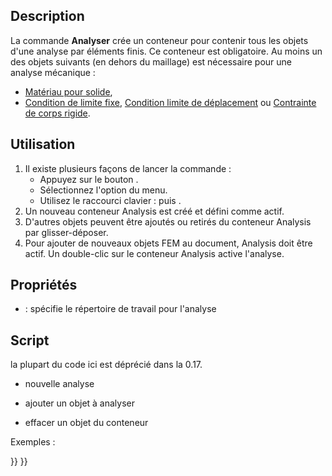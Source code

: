 <languages/>
{{Docnav/fr
|
|[[FEM_MaterialSolid/fr|Matériau pour solide]]
|[[FEM_Workbench/fr|Atelier FEM]]
|IconL=
|IconR=FEM_MaterialSolid.svg
|IconC=Workbench_FEM.svg
}}

{{GuiCommand/fr
|Name=FEM Analysis
|Name/fr=FEM Analyser
|MenuLocation=Modèle → Analyser
|Workbenches=[[FEM_Workbench/fr|FEM]]
|Shortcut={{KEY|S}} {{KEY|A}}
|SeeAlso=[[FEM_tutorial/fr|Tutoriel FEM]]
}}

==Description==

<div class="mw-translate-fuzzy">
La commande '''Analyser''' crée un conteneur pour contenir tous les objets d'une analyse par éléments finis. Ce conteneur est obligatoire. Au moins un des objets suivants (en dehors du maillage) est nécessaire pour une analyse mécanique :
* [[FEM_MaterialSolid/fr|Matériau pour solide]],
* [[FEM_ConstraintFixed/fr|Condition de limite fixe]], [[FEM_ConstraintDisplacement/fr|Condition limite de déplacement]] ou [[FEM_ConstraintRigidBody/fr|Contrainte de corps rigide]].
</div>

<span id="Usage"></span>
==Utilisation==

# Il existe plusieurs façons de lancer la commande :
#* Appuyez sur le bouton {{Button|[[Image:FEM_Analysis.svg|16px]] [[FEM_Analysis/fr|Analyser]]}}.
#* Sélectionnez l'option {{MenuCommand|Modèle → [[Image:FEM_Analysis.svg|16px]] Analyser}} du menu.
#* Utilisez le raccourci clavier : {{KEY|S}} puis {{KEY|A}}.
# Un nouveau conteneur Analysis est créé et défini comme actif.
# D'autres objets peuvent être ajoutés ou retirés du conteneur Analysis par glisser-déposer.
# Pour ajouter de nouveaux objets FEM au document, Analysis doit être actif. Un double-clic sur le conteneur Analysis active l'analyse.

<span id="Properties"></span>
==Propriétés==

* {{PropertyData|OutpuDir}} : spécifie le répertoire de travail pour l'analyse

<span id="Scripting"></span>
==Script==

la plupart du code ici est déprécié dans la 0.17.
* nouvelle analyse
{{Code|code=
MechanicalAnalysis.makeMechanicalAnalysis( name )
}}

* ajouter un objet à analyser
{{Code|code=
App.ActiveDocument.MechanicalAnalysis.Member = App.ActiveDocument.MechanicalAnalysis.Member + [ (object) ]
}}

* effacer un objet du conteneur
{{Code|code=
member = App.ActiveDocument.MechanicalAnalysis.Member
member.remove( documentobject )
 App.ActiveDocument.MechanicalAnalysis.Member = member
}}

Exemples :
{{Code|code=
import MechanicalAnalysis
analysis = MechanicalAnalysis.makeMechanicalAnalysis("MechanicalAnalysis")
FemGui.setActiveAnalysis(analysis)

addobj = App.ActiveDocument.getObject("MechanicalMaterial")
App.ActiveDocument.MechanicalAnalysis.Member = App.ActiveDocument.MechanicalAnalysis.Member + [addobj]

removeobj = App.ActiveDocument.getObject("MechanicalMaterial")
member = App.ActiveDocument.MechanicalAnalysis.Member
member.remove(removeobj)
App.ActiveDocument.MechanicalAnalysis.Member = member
}}


{{Docnav/fr
|
|[[FEM_MaterialSolid/fr|Matériau pour solide]]
|[[FEM_Workbench/fr|Atelier FEM]]
|IconL=
|IconR=FEM_MaterialSolid.svg
|IconC=Workbench_FEM.svg
}}

{{FEM Tools navi{{#translation:}}}}
{{Userdocnavi{{#translation:}}}}